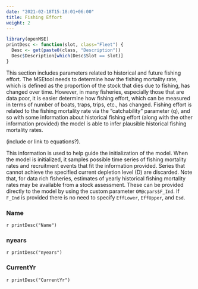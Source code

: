 ```yaml
---
date: "2021-02-18T15:18:01+06:00"
title: Fishing Effort
weight: 2
---
```


```r
library(openMSE)
printDesc <- function(slot, class="Fleet") {
  Desc <- get(paste0(class, "Description"))
  Desc$Description[which(Desc$Slot == slot)]
}
```

This section includes parameters related to historical and future fishing effort. The MSEtool needs to determine how the fishing mortality rate, which is defined as the proportion of the stock that dies due to fishing, has changed over time. However, in many fisheries, especially those that are data poor, it is easier determine how fishing effort, which can be measured in terms of number of boats, traps, trips, etc., has changed. Fishing effort is related to the fishing mortality rate via the "catchability" parameter (q), and so with some information about historical fishing effort (along with the other information provided) the model is able to infer plausible historical fishing mortality rates. 

(include or link to equations?). 

This information is used to help guide the initialization of the model. When the model is initialized, it samples possible time series of fishing mortality rates and recruitment events that fit the information provided. Series that cannot achieve the specified current depletion level (D) are discarded. Note that, for data rich fisheries, estimates of yearly historical fishing mortality rates may be available from a stock assessment. These can be provided directly to the model by using the custom parameter `OM@cpars$F_Ind`. If `F_Ind` is provided there is no need to specify `EffLower`, `EffUpper`, and `Esd`.

### Name
`r printDesc("Name")`  

### nyears 
`r printDesc("nyears")`

### CurrentYr
`r printDesc("CurrentYr")`

